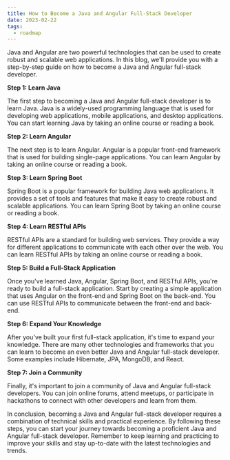 ```yaml
---
title: How to Become a Java and Angular Full-Stack Developer
date: 2023-02-22
tags:
  - roadmap
---
```


Java and Angular are two powerful technologies that can be used to create robust and scalable web applications. In this blog, we'll provide you with a step-by-step guide on how to become a Java and Angular full-stack developer.

**Step 1: Learn Java**

The first step to becoming a Java and Angular full-stack developer is to learn Java. Java is a widely-used programming language that is used for developing web applications, mobile applications, and desktop applications. You can start learning Java by taking an online course or reading a book.

**Step 2: Learn Angular**

The next step is to learn Angular. Angular is a popular front-end framework that is used for building single-page applications. You can learn Angular by taking an online course or reading a book.

**Step 3: Learn Spring Boot**

Spring Boot is a popular framework for building Java web applications. It provides a set of tools and features that make it easy to create robust and scalable applications. You can learn Spring Boot by taking an online course or reading a book.

**Step 4: Learn RESTful APIs**

RESTful APIs are a standard for building web services. They provide a way for different applications to communicate with each other over the web. You can learn RESTful APIs by taking an online course or reading a book.

**Step 5: Build a Full-Stack Application**

Once you've learned Java, Angular, Spring Boot, and RESTful APIs, you're ready to build a full-stack application. Start by creating a simple application that uses Angular on the front-end and Spring Boot on the back-end. You can use RESTful APIs to communicate between the front-end and back-end.

**Step 6: Expand Your Knowledge**

After you've built your first full-stack application, it's time to expand your knowledge. There are many other technologies and frameworks that you can learn to become an even better Java and Angular full-stack developer. Some examples include Hibernate, JPA, MongoDB, and React.

**Step 7: Join a Community**

Finally, it's important to join a community of Java and Angular full-stack developers. You can join online forums, attend meetups, or participate in hackathons to connect with other developers and learn from them.

In conclusion, becoming a Java and Angular full-stack developer requires a combination of technical skills and practical experience. By following these steps, you can start your journey towards becoming a proficient Java and Angular full-stack developer. Remember to keep learning and practicing to improve your skills and stay up-to-date with the latest technologies and trends.